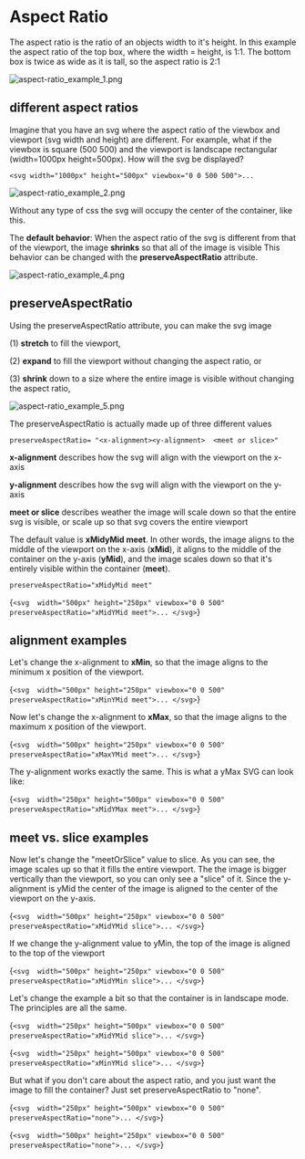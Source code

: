 
# Aspect Ratio

The aspect ratio is the ratio of an objects width to it's height. In this example the aspect ratio of the top box, where the width = height, is 1:1. The bottom box is twice as wide as it is tall, so the aspect ratio is 2:1

![aspect-ratio_example_1.png](aspect-ratio_example_1.png)

## different aspect ratios

Imagine that you have an svg where the aspect ratio of the viewbox and viewport (svg width and height) are different. For example, what if the viewbox is square (500 500) and the viewport is landscape rectangular (width=1000px height=500px). How will the svg be displayed?

```
<svg width="1000px" height="500px" viewbox="0 0 500 500">...
```

![aspect-ratio_example_2.png](aspect-ratio_example_2.png)

Without any type of css the svg will occupy the center of the container, like this.

<DynamicAspectRatio width="500" height="250" viewbox="0 0 500 500" />

The **default behavior**: When the aspect ratio of the svg is different from that of the viewport, the image **shrinks** so that all of the image is visible This behavior can be changed with the **preserveAspectRatio** attribute.

![aspect-ratio_example_4.png](aspect-ratio_example_4.png)

## preserveAspectRatio

Using the preserveAspectRatio attribute, you can make the svg image

(1) **stretch** to fill the viewport,

(2) **expand** to fill the viewport without changing the aspect ratio, or

(3) **shrink** down to a size where the entire image is visible without changing the aspect ratio,

![aspect-ratio_example_5.png](aspect-ratio_example_5.png)

The preserveAspectRatio is actually made up of three different values

```
preserveAspectRatio= "<x-alignment><y-alignment>  <meet or slice>"
```

**x-alignment** describes how the svg will align with the viewport on the x-axis

**y-alignment** describes how the svg will align with the viewport on the y-axis

**meet or slice** describes weather the image will scale down so that the entire svg is visible, or scale up so that svg covers the entire viewport

The default value is **xMidyMid meet**. In other words, the image aligns to the middle of the viewport on the x-axis (**xMid**), it aligns to the middle of the container on the y-axis (**yMid**), and the image scales down so that it's entirely visible within the container (**meet**).

```
preserveAspectRatio="xMidyMid meet"
```

<Blocks highlight="5">{`<svg 
   width="500px"
   height="250px"
   viewbox="0 0 500" 
   preserveAspectRatio="xMidYMid meet">...
</svg>`}</Blocks>

<DynamicAspectRatio
  width="500"
  height="250"
  viewbox="0 0 500 500"
  aspectRatio="xMidYMid meet"
/>

## alignment examples

Let's change the x-alignment to **xMin**, so that the image aligns to the minimum x position of the viewport.

<Blocks highlight="5">{`<svg 
   width="500px"
   height="250px"
   viewbox="0 0 500" 
   preserveAspectRatio="xMinYMid meet">...
</svg>`}</Blocks>

<DynamicAspectRatio
  width="500"
  height="250"
  viewbox="0 0 500 500"
  aspectRatio="xMinYMid meet"
/>

Now let's change the x-alignment to **xMax**, so that the image aligns to the maximum x position of the viewport.

<Blocks highlight="5">{`<svg 
   width="500px"
   height="250px"
   viewbox="0 0 500" 
   preserveAspectRatio="xMaxYMid meet">...
</svg>`}</Blocks>

<DynamicAspectRatio
  width="500"
  height="250"
  viewbox="0 0 500 500"
  aspectRatio="xMaxYMid meet"
/>

The y-alignment works exactly the same. This is what a yMax SVG can look like:

<Blocks highlight="5">{`<svg 
   width="250px"
   height="500px"
   viewbox="0 0 500" 
   preserveAspectRatio="xMidYMax meet">...
</svg>`}</Blocks>

<DynamicAspectRatio
  width="250"
  height="500"
  viewbox="0 0 500 500"
  aspectRatio="xMidYMax meet"
/>

## meet vs. slice examples

Now let's change the "meetOrSlice" value to slice. As you can see, the image scales up so that it fills the entire viewport. The the image is bigger vertically than the viewport, so you can only see a "slice" of it. Since the y-alignment is yMid the center of the image is aligned to the center of the viewport on the y-axis.

<Blocks highlight="5">{`<svg 
   width="500px"
   height="250px"
   viewbox="0 0 500" 
   preserveAspectRatio="xMidYMid slice">...
</svg>`}</Blocks>

<DynamicAspectRatio
  width="500"
  height="250"
  viewbox="0 0 500 500"
  aspectRatio="xMidYMid slice"
/>

If we change the y-alignment value to yMin, the top of the image is aligned to the top of the viewport

<Blocks highlight="5">{`<svg 
   width="500px"
   height="250px"
   viewbox="0 0 500" 
   preserveAspectRatio="xMidYMin slice">...
</svg>`}</Blocks>

<DynamicAspectRatio
  width="500"
  height="250"
  viewbox="0 0 500 500"
  aspectRatio="xMidYMin slice"
/>

Let's change the example a bit so that the container is in landscape mode. The principles are all the same.

<Blocks highlight="5">{`<svg 
   width="250px"
   height="500px"
   viewbox="0 0 500" 
   preserveAspectRatio="xMidYMid slice">...
</svg>`}</Blocks>

<DynamicAspectRatio
  width="250"
  height="500"
  viewbox="0 0 500 500"
  aspectRatio="xMidYMid slice"
/>

<Blocks highlight="5">{`<svg 
   width="250px"
   height="500px"
   viewbox="0 0 500" 
   preserveAspectRatio="xMinYMid slice">...
</svg>`}</Blocks>

<DynamicAspectRatio
  width="250"
  height="500"
  viewbox="0 0 500 500"
  aspectRatio="xMinYMid slice"
/>

But what if you don't care about the aspect ratio, and you just want the image to fill the container? Just set preserveAspectRatio to "none".

<Blocks highlight="5">{`<svg 
   width="250px"
   height="500px"
   viewbox="0 0 500" 
   preserveAspectRatio="none">...
</svg>`}</Blocks>

<DynamicAspectRatio
  width="250"
  height="500"
  viewbox="0 0 500 500"
  aspectRatio="none"
/>

<Blocks highlight="5">{`<svg 
   width="500px"
   height="250px"
   viewbox="0 0 500" 
   preserveAspectRatio="none">...
</svg>`}</Blocks>

<DynamicAspectRatio
  width="500"
  height="250"
  viewbox="0 0 500 500"
  aspectRatio="none"
/>
